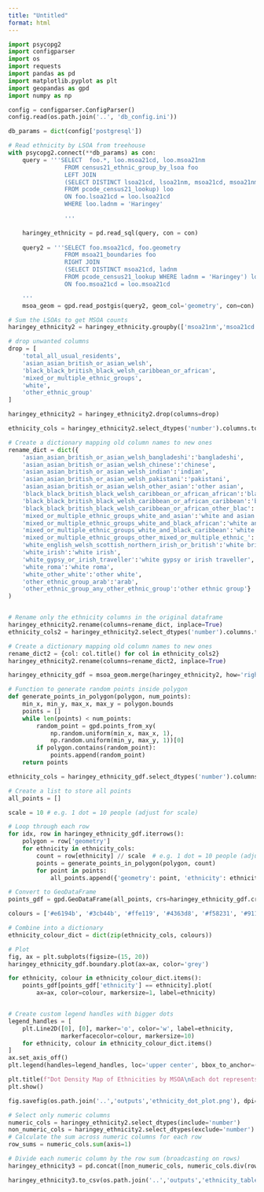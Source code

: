 ```yaml
---
title: "Untitled"
format: html
---
```



```python
import psycopg2
import configparser
import os
import requests
import pandas as pd
import matplotlib.pyplot as plt
import geopandas as gpd
import numpy as np

config = configparser.ConfigParser()
config.read(os.path.join('..', 'db_config.ini'))

db_params = dict(config['postgresql'])
```

```python
# Read ethnicity by LSOA from treehouse
with psycopg2.connect(**db_params) as con:
    query = '''SELECT  foo.*, loo.msoa21cd, loo.msoa21nm
                FROM census21_ethnic_group_by_lsoa foo
                LEFT JOIN 
                (SELECT DISTINCT lsoa21cd, lsoa21nm, msoa21cd, msoa21nm, ladnm
                FROM pcode_census21_lookup) loo
                ON foo.lsoa21cd = loo.lsoa21cd
                WHERE loo.ladnm = 'Haringey'
              
                '''

    haringey_ethnicity = pd.read_sql(query, con = con)
    
    query2 = '''SELECT foo.msoa21cd, foo.geometry
                FROM msoa21_boundaries foo
                RIGHT JOIN
                (SELECT DISTINCT msoa21cd, ladnm 
                FROM pcode_census21_lookup WHERE ladnm = 'Haringey') loo
                ON foo.msoa21cd = loo.msoa21cd

    '''
    msoa_geom = gpd.read_postgis(query2, geom_col='geometry', con=con)

# Sum the LSOAs to get MSOA counts
haringey_ethnicity2 = haringey_ethnicity.groupby(['msoa21nm','msoa21cd'], as_index=False).sum(numeric_only=True)

# drop unwanted columns
drop = [
    'total_all_usual_residents',
    'asian_asian_british_or_asian_welsh',
    'black_black_british_black_welsh_caribbean_or_african',
    'mixed_or_multiple_ethnic_groups',
    'white',
    'other_ethnic_group'
]

haringey_ethnicity2 = haringey_ethnicity2.drop(columns=drop)

ethnicity_cols = haringey_ethnicity2.select_dtypes('number').columns.tolist()

# Create a dictionary mapping old column names to new ones
rename_dict = dict({
    'asian_asian_british_or_asian_welsh_bangladeshi':'bangladeshi',
    'asian_asian_british_or_asian_welsh_chinese':'chinese',
    'asian_asian_british_or_asian_welsh_indian':'indian',
    'asian_asian_british_or_asian_welsh_pakistani':'pakistani',
    'asian_asian_british_or_asian_welsh_other_asian':'other asian',
    'black_black_british_black_welsh_caribbean_or_african_african':'black african',
    'black_black_british_black_welsh_caribbean_or_african_caribbean':'black caribbean',
    'black_black_british_black_welsh_caribbean_or_african_other_blac':'other black',
    'mixed_or_multiple_ethnic_groups_white_and_asian':'white and asian',
    'mixed_or_multiple_ethnic_groups_white_and_black_african':'white and black african',
    'mixed_or_multiple_ethnic_groups_white_and_black_caribbean':'white and black caribbean',
    'mixed_or_multiple_ethnic_groups_other_mixed_or_multiple_ethnic_':'other mixed ethnic group',
    'white_english_welsh_scottish_northern_irish_or_british':'white british',
    'white_irish':'white irish',
    'white_gypsy_or_irish_traveller':'white gypsy or irish traveller',
    'white_roma':'white roma',
    'white_other_white':'other white',
    'other_ethnic_group_arab':'arab',
    'other_ethnic_group_any_other_ethnic_group':'other ethnic group'}
)


# Rename only the ethnicity columns in the original dataframe
haringey_ethnicity2.rename(columns=rename_dict, inplace=True)
ethnicity_cols2 = haringey_ethnicity2.select_dtypes('number').columns.tolist()

# Create a dictionary mapping old column names to new ones
rename_dict2 = {col: col.title() for col in ethnicity_cols2}
haringey_ethnicity2.rename(columns=rename_dict2, inplace=True)

haringey_ethnicity_gdf = msoa_geom.merge(haringey_ethnicity2, how='right', on='msoa21cd')
```


```python
# Function to generate random points inside polygon
def generate_points_in_polygon(polygon, num_points):
    min_x, min_y, max_x, max_y = polygon.bounds
    points = []
    while len(points) < num_points:
        random_point = gpd.points_from_xy(
            np.random.uniform(min_x, max_x, 1),
            np.random.uniform(min_y, max_y, 1))[0]
        if polygon.contains(random_point):
            points.append(random_point)
    return points

ethnicity_cols = haringey_ethnicity_gdf.select_dtypes('number').columns.tolist()

# Create a list to store all points
all_points = []

scale = 10 # e.g. 1 dot = 10 people (adjust for scale)

# Loop through each row
for idx, row in haringey_ethnicity_gdf.iterrows():
    polygon = row['geometry']
    for ethnicity in ethnicity_cols:
        count = row[ethnicity] // scale  # e.g. 1 dot = 10 people (adjust for scale)
        points = generate_points_in_polygon(polygon, count)
        for point in points:
            all_points.append({'geometry': point, 'ethnicity': ethnicity})

# Convert to GeoDataFrame
points_gdf = gpd.GeoDataFrame(all_points, crs=haringey_ethnicity_gdf.crs)

colours = ['#e6194b', '#3cb44b', '#ffe119', '#4363d8', '#f58231', '#911eb4', '#46f0f0', '#f032e6', '#bcf60c', '#fabebe', '#008080', '#e6beff', '#9a6324', '#fffac8', '#800000', '#aaffc3', '#808000', '#ffd8b1', '#000075']

# Combine into a dictionary
ethnicity_colour_dict = dict(zip(ethnicity_cols, colours))

# Plot
fig, ax = plt.subplots(figsize=(15, 20))
haringey_ethnicity_gdf.boundary.plot(ax=ax, color='grey')

for ethnicity, colour in ethnicity_colour_dict.items():
    points_gdf[points_gdf['ethnicity'] == ethnicity].plot(
        ax=ax, color=colour, markersize=1, label=ethnicity)


# Create custom legend handles with bigger dots
legend_handles = [
    plt.Line2D([0], [0], marker='o', color='w', label=ethnicity,
               markerfacecolor=colour, markersize=10)
    for ethnicity, colour in ethnicity_colour_dict.items()
]
ax.set_axis_off()
plt.legend(handles=legend_handles, loc='upper center', bbox_to_anchor=(0.5, -0.1))

plt.title(f"Dot Density Map of Ethnicities by MSOA\nEach dot represents {scale} people")
plt.show()

fig.savefig(os.path.join('..','outputs','ethnicity_dot_plot.png'), dpi=800)
```


```python
# Select only numeric columns
numeric_cols = haringey_ethnicity2.select_dtypes(include='number')
non_numeric_cols = haringey_ethnicity2.select_dtypes(exclude='number')
# Calculate the sum across numeric columns for each row
row_sums = numeric_cols.sum(axis=1)

# Divide each numeric column by the row sum (broadcasting on rows)
haringey_ethnicity3 = pd.concat([non_numeric_cols, numeric_cols.div(row_sums, axis=0)*100], axis=1).round(2)

haringey_ethnicity3.to_csv(os.path.join('..','outputs','ethnicity_table.csv'))
```